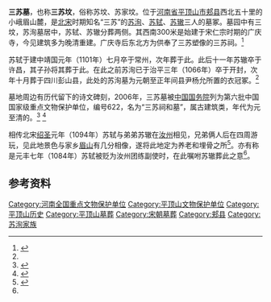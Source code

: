 {{文物保护单位
| 级别 = 全国
| 名称 = 三苏祠和墓
| 图片 = 
| 编号 = 6-622
| 分类 = 古建筑
| 时代 = [[宋朝|宋]] - [[清朝|清]]
| 所在 = [[河南省|河南省]][[郏县|郏县]]
| 登录 = 2006年
| Cat = 河南全国重点文物保护单位
}}
'''三苏墓'''，也称'''三苏坟'''，俗称苏坟、苏家坟。位于[[河南省|河南省]][[平顶山市|平顶山市]][[郏县|郏县]]西北五十里的小峨眉山麓，是[[北宋|北宋]]时期知名“三苏”的[[苏洵|苏洵]]、[[苏轼|苏轼]]、[[苏辙|苏辙]]三人的墓冢。墓园中有三坟，苏洵墓居中，苏轼、苏辙分葬两侧。其西南300米是始建于宋仁宗时期的广庆寺，今见建筑多为晚清重建。广庆寺后东北方为供奉了三苏塑像的三苏祠。<ref name=地名辞典>{{cite book |author1=史为乐 |author2=邓自欣 |author3=朱玲玲 |title=中国历史地名大辞典 |date=2005 |publisher=中国社会科学出版社 |isbn=9787500449294 |page=62}}</ref>

苏轼于建中靖国元年（1101年）七月卒于常州，次年葬于此。此后十一年苏辙卒于许昌，其子孙将其葬于此。在此之前苏洵已于治平三年（1066年）卒于开封，次年十月葬于四川彭山县，此处的苏洵墓为元朝至正年间县尹杨允所置的衣冠冢。<ref name=地名辞典></ref>

墓地周边有历代留下的诗文碑刻，2006年，三苏墓被[[中华人民共和国国务院|中国国务院]]列为第六批中国国家级重点文物保护单位，编号622，名为“三苏祠和墓”，属古建筑类，年代为元至清的。<ref>{{cite web|url=http://www.gov.cn/zwgk/2006-06/02/content_297818.htm|title=国务院关于核定并公布第六批全国重点文物保护单位的通知|publisher=国务院|date=2006-06-02|language=zh-hans|accessdate=2020年8月30日|archive-date=2012年8月5日|archive-url=https://archive.is/20120805113248/http://www.gov.cn/zwgk/2006-06/02/content_297818.htm|dead-url=no}}</ref> <ref>{{cite web|url=http://news.ifeng.com/history/gundong/detail_2011_08/08/8233049_0.shtml|title=三苏墓屡遭劫难|publisher=凤凰网|date=2011年8月8日|language=zh-hans|accessdate=2011年9月19日|archive-date=2011年8月8日|archive-url=https://web.archive.org/web/20110808235054/http://news.ifeng.com/history/gundong/detail_2011_08/08/8233049_0.shtml|dead-url=no}}</ref>

相传北宋[[紹聖|绍圣]]元年（1094年）苏轼与弟弟苏辙在[[汝州|汝州]]相见，兄弟俩人后在四周游玩，见此地景色与家乡[[眉山|眉山]]有几分相像，遂将此地定为养老和埋骨之所<ref>{{cite web|url=http://www.chinanews.com/hb/2011/08-10/3248529.shtml|title=三苏墓|publisher=中新网|date=2011年8月10日|language=zh-hans|accessdate=2011年9月19日|archive-date=2011年8月19日|archive-url=https://web.archive.org/web/20110819175649/http://www.chinanews.com/hb/2011/08-10/3248529.shtml|dead-url=no}}</ref>。亦有称是元丰七年（1084年）苏轼被贬为汝州团练副使时，在此嘱咐苏辙葬此之意<ref name=地名辞典></ref>。

== 参考资料 ==
{{reflist}}
{{鹰城八景}}
{{河南全国重点文物保护单位}}
[[Category:河南全国重点文物保护单位|Category:河南全国重点文物保护单位]]
[[Category:平顶山文物保护单位|Category:平顶山文物保护单位]]
[[Category:平顶山历史|Category:平顶山历史]]
[[Category:平顶山墓葬|Category:平顶山墓葬]]
[[Category:宋朝墓葬|Category:宋朝墓葬]]
[[Category:郏县|Category:郏县]]
[[Category:苏洵家族|Category:苏洵家族]]
